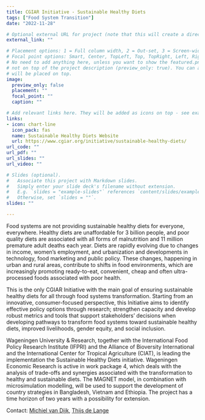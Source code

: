```yaml
---
title: CGIAR Initiative - Sustainable Healthy Diets 
tags: ["Food System Transition"]
date: "2022-11-28"

# Optional external URL for project (note that this will create a direct link and replaces the project detail page).
external_link: ""

# Placement options: 1 = Full column width, 2 = Out-set, 3 = Screen-width
# Focal point options: Smart, Center, TopLeft, Top, TopRight, Left, Right, BottomLeft, Bottom, BottomRight
# No need to add anything here, unless you want to show the featured.png picture only in list of projects but
# not on top of the project description (preview_only: true). You can also add a caption to your featured.png that
# will be placed on top.
image:
  preview_only: false
  placement: ""
  focal_point: ""
  caption: ""

# Add relevant links here. They will be added as icons on top - see examples. If there are no links use ""  
links:
- icon: chart-line
  icon_pack: fas
  name: Sustainable Healthy Diets Website
  url: https://www.cgiar.org/initiative/sustainable-healthy-diets/
url_code: ""
url_pdf: ""
url_slides: ""
url_video: ""

# Slides (optional).
#   Associate this project with Markdown slides.
#   Simply enter your slide deck's filename without extension.
#   E.g. `slides = "example-slides"` references `content/slides/example-slides.md`.
#   Otherwise, set `slides = ""`.
slides: ""

---
```

Food systems are not providing sustainable healthy diets for everyone, everywhere. Healthy diets are unaffordable for 3 billion people, and poor quality diets are associated with all forms of malnutrition and 11 million premature adult deaths each year. Diets are rapidly evolving due to changes in income, women’s employment, and urbanization and developments in technology, food marketing and public policy. These changes, happening in urban and rural areas, contribute to shifts in food environments, which are increasingly promoting ready-to-eat, convenient, cheap and often ultra-processed foods associated with poor health.

This is the only CGIAR Initiative with the main goal of ensuring sustainable healthy diets for all through food systems transformation. Starting from an innovative, consumer-focused perspective, this Initiative aims to identify effective policy options through research; strengthen capacity and develop robust metrics and tools that support stakeholders’ decisions when developing pathways to transform food systems toward sustainable healthy diets, improved livelihoods, gender equity, and social inclusion.  

Wageningen University & Research, together with the International Food Policy Research Institute (IFPRI) and the Alliance of Bioversity International and the International Center for Tropical Agriculture (CIAT), is leading the implementation the Sustainable Healthy Diets initiative. Wageningen Economic Research is active in work package 4, which deals with the analysis of trade-offs and synergies associated with the transformation to healthy and sustainable diets. The MAGNET model, in combination with microsimulation modelling, will be used to support the development of country strategies in Bangladesh, Vietnam and Ethiopia. The project has a time horizon of two years with a possibility for extension.

Contact: [Michiel van Dijk](/author/michiel-van-dijk/), [Thijs de Lange](/author/thijs-de-lange/)
